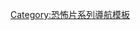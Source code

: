 {{Navbox
| name=鬼娃恰吉系列
| title=[[鬼娃恰吉系列|鬼娃恰吉]]
| bodyclass=hlist

| group1=電影
| list1=
* 《[[靈異入侵]]》（1988）
* 《[[異靈七殺]]》（1990）
* 《[[惡靈入侵：少年軍團]]》（1991）
* 《[[鬼娃新娘]]》（1998）
* 《[[鬼娃新娘之鬼娃也有種]]》（2004）
* 《{{Link-en|鬼娃魔咒|Curse of Chucky}}》（2013）
* 《{{Link-en|鬼娃儀式|Cult of Chucky}}》（2017）
* 《[[恰吉 (電影)|恰吉]]》（2019）

| group2=電視劇
| list2=
* 《{{Link-en|鬼娃恰吉 (電視劇)|Chucky (TV series)|鬼娃恰吉}}》

| group3=遊戲
| list3=
* 《{{Link-en|瘋狂的鬼娃恰吉|Chucky: Slash & Dash}}》

| group4=角色
| list4=
* {{Link-en|恰吉|Chucky (character)}}

}}<noinclude>
{{DEFAULTSORT:Child's Play}}
[[Category:恐怖片系列導航模板]]
</noinclude>